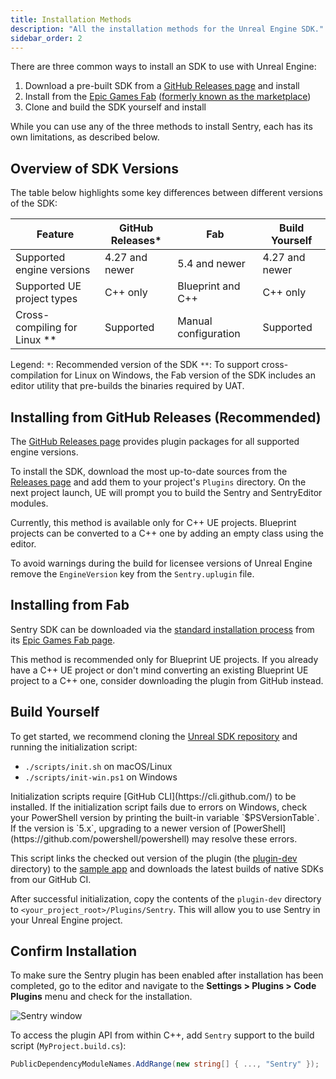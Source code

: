 ```yaml
---
title: Installation Methods
description: "All the installation methods for the Unreal Engine SDK."
sidebar_order: 2
---
```


There are three common ways to install an SDK to use with Unreal Engine:
1. Download a pre-built SDK from a [GitHub Releases page](https://github.com/getsentry/sentry-unreal/releases) and install
2. Install from the [Epic Games Fab](https://www.fab.com/) ([formerly known as the marketplace](https://www.unrealengine.com/en-US/blog/fab-epics-new-unified-content-marketplace-launches-today))
3. Clone and build the SDK yourself and install

While you can use any of the three methods to install Sentry, each has its own limitations, as described below.

## Overview of SDK Versions

The table below highlights some key differences between different versions of the SDK:

| Feature                      | __GitHub Releases__* | Fab                  | Build Yourself |
|------------------------------|----------------------|----------------------|----------------|
| Supported engine versions    | 4.27 and newer       | 5.4 and newer        | 4.27 and newer |
| Supported UE project types   | C++ only             | Blueprint and C++    | C++ only       |
| Cross-compiling for Linux ** | Supported            | Manual configuration | Supported      |

Legend:
`*`: Recommended version of the SDK
`**`: To support cross-compilation for Linux on Windows, the Fab version of the SDK includes an editor utility that pre-builds the binaries required by UAT.

## Installing from GitHub Releases (Recommended)

The [GitHub Releases page](https://github.com/getsentry/sentry-unreal/releases) provides plugin packages for all supported engine versions.

To install the SDK, download the most up-to-date sources from the [Releases page](https://github.com/getsentry/sentry-unreal/releases) and add them to your project's `Plugins` directory. On the next project launch, UE will prompt you to build the Sentry and SentryEditor modules.

<Alert>

Currently, this method is available only for C++ UE projects. Blueprint projects can be converted to a C++ one by adding an empty class using the editor.

</Alert>

<Alert>

To avoid warnings during the build for licensee versions of Unreal Engine remove the `EngineVersion` key from the `Sentry.uplugin` file.

</Alert>

## Installing from Fab

Sentry SDK can be downloaded via the [standard installation process](https://dev.epicgames.com/documentation/en-us/unreal-engine/working-with-plugins-in-unreal-engine#installingpluginsfromtheunrealenginemarketplace) from its [Epic Games Fab page](https://www.fab.com/listings/eaa89d9d-8d39-450c-b75f-acee010890a2).

This method is recommended only for Blueprint UE projects. If you already have a C++ UE project or don't mind converting an existing Blueprint UE project to a C++ one, consider downloading the plugin from GitHub instead.

## Build Yourself

To get started, we recommend cloning the [Unreal SDK repository](https://github.com/getsentry/sentry-unreal) and running the initialization script:

* `./scripts/init.sh` on macOS/Linux
* `./scripts/init-win.ps1` on Windows

<Alert>
Initialization scripts require [GitHub CLI](https://cli.github.com/) to be installed.
</Alert>

<Alert>
If the initialization script fails due to errors on Windows, check your PowerShell version by printing the built-in variable `$PSVersionTable`. If the version is `5.x`, upgrading to a newer version of [PowerShell](https://github.com/powershell/powershell) may resolve these errors.
</Alert>

This script links the checked out version of the plugin (the [plugin-dev](https://github.com/getsentry/sentry-unreal/tree/b67076ad5dc419d46b4be70a0bd6e64c2357a82d/plugin-dev) directory) to the [sample app](https://github.com/getsentry/sentry-unreal/tree/b67076ad5dc419d46b4be70a0bd6e64c2357a82d/sample) and downloads the latest builds of native SDKs from our GitHub CI.

After successful initialization, copy the contents of the `plugin-dev` directory to `<your_project_root>/Plugins/Sentry`. This will allow you to use Sentry in your Unreal Engine project.

## Confirm Installation

To make sure the Sentry plugin has been enabled after installation has been completed, go to the editor and navigate to the **Settings > Plugins > Code Plugins** menu and check for the installation.

![Sentry window](../img/unreal_plugins_window.png)

To access the plugin API from within C++,
add `Sentry` support to the build script (`MyProject.build.cs`):

```csharp
PublicDependencyModuleNames.AddRange(new string[] { ..., "Sentry" });
```

